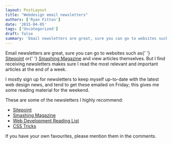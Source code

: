 ```yaml
---
layout: PostLayout
title: "Webdesign email newsletters"
authors: ['Ryan Fitton']
date: '2015-04-05'
tags: ['Uncategorized']
draft: false
summary: 'Email newsletters are great, sure you can go to websites such as Sitepoint or Smashing Magazine and view articles themselves. But I find receiving newsletters makes sure I read the most relevant and important articles at the end of a week. I mostly sign up for newsletters to keep myself up-to-date with the latest web [&amp;hellip;]'
---
```


<p>
  Email newsletters are great, sure you can go to websites such as{' '}
  <a href="http://www.sitepoint.com/">Sitepoint</a> or{' '}
  <a href="http://www.smashingmagazine.com/">Smashing Magazine</a> and view articles themselves. But
  I find receiving newsletters makes sure I read the most relevant and important articles at the end
  of a week.
</p>
<p>
  I mostly sign up for newsletters to keep myself up-to-date with the latest web design news, and
  tend to get these emailed on Friday; this gives me some reading material for the weekend.
</p>
<p>These are some of the newsletters I highly recommend:</p>
<ul>
  <li>
    <a href="http://www.sitepoint.com/newsletter/">Sitepoint</a>
  </li>
  <li>
    <a href="http://www.smashingmagazine.com/the-smashing-newsletter/">Smashing Magazine</a>
  </li>
  <li>
    <a href="https://wdrl.info/">Web Development Reading List</a>
  </li>
  <li>
    <a href="https://css-tricks.com/subscription-options/">CSS Tricks</a>
  </li>
</ul>
<p>If you have your own favourites, please mention them in the comments.</p>
